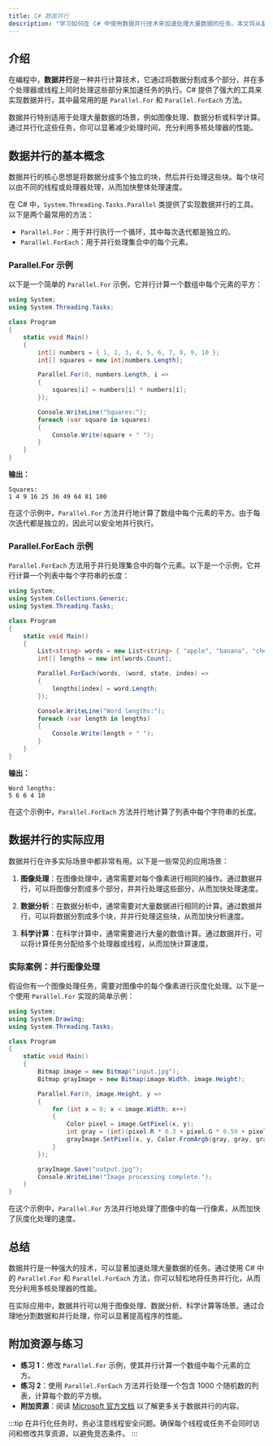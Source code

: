 ```yaml
---
title: C# 数据并行
description: "学习如何在 C# 中使用数据并行技术来加速处理大量数据的任务。本文将从基础概念讲起，逐步深入，并通过代码示例和实际案例帮助你掌握数据并行的核心思想。"
---
```


## 介绍

在编程中，**数据并行**是一种并行计算技术，它通过将数据分割成多个部分，并在多个处理器或线程上同时处理这些部分来加速任务的执行。C# 提供了强大的工具来实现数据并行，其中最常用的是 `Parallel.For` 和 `Parallel.ForEach` 方法。

数据并行特别适用于处理大量数据的场景，例如图像处理、数据分析或科学计算。通过并行化这些任务，你可以显著减少处理时间，充分利用多核处理器的性能。

## 数据并行的基本概念

数据并行的核心思想是将数据分成多个独立的块，然后并行处理这些块。每个块可以由不同的线程或处理器处理，从而加快整体处理速度。

在 C# 中，`System.Threading.Tasks.Parallel` 类提供了实现数据并行的工具。以下是两个最常用的方法：

- `Parallel.For`：用于并行执行一个循环，其中每次迭代都是独立的。
- `Parallel.ForEach`：用于并行处理集合中的每个元素。

### Parallel.For 示例

以下是一个简单的 `Parallel.For` 示例，它并行计算一个数组中每个元素的平方：

```csharp
using System;
using System.Threading.Tasks;

class Program
{
    static void Main()
    {
        int[] numbers = { 1, 2, 3, 4, 5, 6, 7, 8, 9, 10 };
        int[] squares = new int[numbers.Length];

        Parallel.For(0, numbers.Length, i =>
        {
            squares[i] = numbers[i] * numbers[i];
        });

        Console.WriteLine("Squares:");
        foreach (var square in squares)
        {
            Console.Write(square + " ");
        }
    }
}
```

**输出：**
```
Squares:
1 4 9 16 25 36 49 64 81 100
```

在这个示例中，`Parallel.For` 方法并行地计算了数组中每个元素的平方。由于每次迭代都是独立的，因此可以安全地并行执行。

### Parallel.ForEach 示例

`Parallel.ForEach` 方法用于并行处理集合中的每个元素。以下是一个示例，它并行计算一个列表中每个字符串的长度：

```csharp
using System;
using System.Collections.Generic;
using System.Threading.Tasks;

class Program
{
    static void Main()
    {
        List<string> words = new List<string> { "apple", "banana", "cherry", "date", "elderberry" };
        int[] lengths = new int[words.Count];

        Parallel.ForEach(words, (word, state, index) =>
        {
            lengths[index] = word.Length;
        });

        Console.WriteLine("Word lengths:");
        foreach (var length in lengths)
        {
            Console.Write(length + " ");
        }
    }
}
```

**输出：**
```
Word lengths:
5 6 6 4 10
```

在这个示例中，`Parallel.ForEach` 方法并行地计算了列表中每个字符串的长度。

## 数据并行的实际应用

数据并行在许多实际场景中都非常有用。以下是一些常见的应用场景：

1. **图像处理**：在图像处理中，通常需要对每个像素进行相同的操作。通过数据并行，可以将图像分割成多个部分，并并行处理这些部分，从而加快处理速度。

2. **数据分析**：在数据分析中，通常需要对大量数据进行相同的计算。通过数据并行，可以将数据分割成多个块，并并行处理这些块，从而加快分析速度。

3. **科学计算**：在科学计算中，通常需要进行大量的数值计算。通过数据并行，可以将计算任务分配给多个处理器或线程，从而加快计算速度。

### 实际案例：并行图像处理

假设你有一个图像处理任务，需要对图像中的每个像素进行灰度化处理。以下是一个使用 `Parallel.For` 实现的简单示例：

```csharp
using System;
using System.Drawing;
using System.Threading.Tasks;

class Program
{
    static void Main()
    {
        Bitmap image = new Bitmap("input.jpg");
        Bitmap grayImage = new Bitmap(image.Width, image.Height);

        Parallel.For(0, image.Height, y =>
        {
            for (int x = 0; x < image.Width; x++)
            {
                Color pixel = image.GetPixel(x, y);
                int gray = (int)(pixel.R * 0.3 + pixel.G * 0.59 + pixel.B * 0.11);
                grayImage.SetPixel(x, y, Color.FromArgb(gray, gray, gray));
            }
        });

        grayImage.Save("output.jpg");
        Console.WriteLine("Image processing complete.");
    }
}
```

在这个示例中，`Parallel.For` 方法并行地处理了图像中的每一行像素，从而加快了灰度化处理的速度。

## 总结

数据并行是一种强大的技术，可以显著加速处理大量数据的任务。通过使用 C# 中的 `Parallel.For` 和 `Parallel.ForEach` 方法，你可以轻松地将任务并行化，从而充分利用多核处理器的性能。

在实际应用中，数据并行可以用于图像处理、数据分析、科学计算等场景。通过合理地分割数据和并行处理，你可以显著提高程序的性能。

## 附加资源与练习

- **练习 1**：修改 `Parallel.For` 示例，使其并行计算一个数组中每个元素的立方。
- **练习 2**：使用 `Parallel.ForEach` 方法并行处理一个包含 1000 个随机数的列表，计算每个数的平方根。
- **附加资源**：阅读 [Microsoft 官方文档](https://docs.microsoft.com/en-us/dotnet/standard/parallel-programming/data-parallelism-task-parallel-library) 以了解更多关于数据并行的内容。

:::tip
在并行化任务时，务必注意线程安全问题。确保每个线程或任务不会同时访问和修改共享资源，以避免竞态条件。
:::